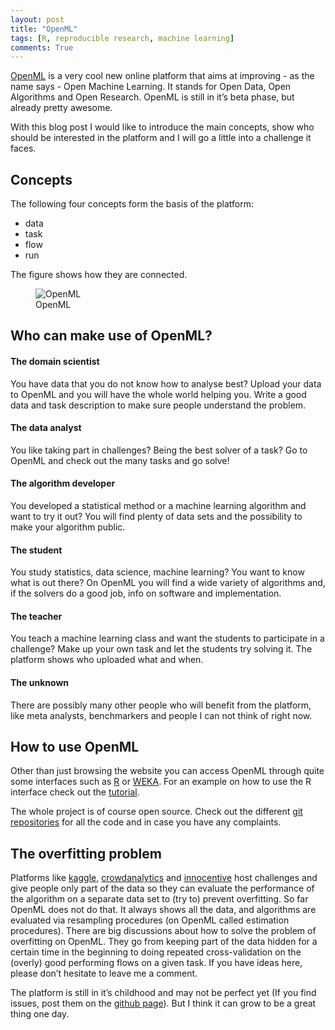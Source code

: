 ```yaml
---
layout: post
title: "OpenML"
tags: [R, reproducible research, machine learning]
comments: True
---
```


[OpenML](http://www.openml.org/) is a very cool new online platform that aims at improving - 
as the name says - Open Machine Learning. It stands for Open Data, Open Algorithms and
Open Research. OpenML is still in it's beta phase, but already pretty awesome.

With this blog post I would like to introduce the main concepts, show who should be interested 
in the platform and I will go a little into a challenge it faces.

## Concepts
The following four concepts form the basis of the platform:

- data
- task 
- flow
- run

The figure shows how they are connected.

![OpenML](../figure/source/overview.png) 


## Who can make use of OpenML?

#### The domain scientist
You have data that you do not know how to analyse best? Upload your data to OpenML and you
will have the whole world helping you. Write a good data and task description to make sure
people understand the problem.

#### The data analyst
You like taking part in challenges? Being the best solver of a task? Go to OpenML and 
check out the many tasks and go solve!

#### The algorithm developer
You developed a statistical method or a machine learning algorithm and want to try it out?
You will find plenty of data sets and the possibility to make your algorithm public.

#### The student
You study statistics, data science, machine learning? You want to know what is out there?
On OpenML you will find a wide variety of algorithms and, if the solvers do a good job,
info on software and implementation.

#### The teacher
You teach a machine learning class and want the students to participate in a challenge?
Make up your own task and let the students try solving it. The platform shows who uploaded
what and when.

#### The unknown
There are possibly many other people who will benefit from the platform, like meta analysts,
benchmarkers and people I can not think of right now. 


## How to use OpenML
Other than just browsing the website you can access OpenML through quite some interfaces such
as [R](http://www.openml.org/guide#!r) or [WEKA](http://www.openml.org/guide#!plugin_weka).
For an example on how to use the R interface check out the
[tutorial](http://openml.github.io/openml-r/vignettes/OpenML.html).

The whole project is of course open source. Check out the different 
[git repositories](https://github.com/openml) for all the code and in case you have any 
complaints.


## The overfitting problem
Platforms like [kaggle](https://www.kaggle.com/), [crowdanalytics](https://www.crowdanalytix.com/) 
and [innocentive](https://www.innocentive.com/) host challenges and give people only
part of the data so they can evaluate the performance of the algorithm on a separate data
set to (try to) prevent overfitting. So far OpenML does not do that. It always shows 
all the data, and algorithms are evaluated via resampling procedures (on OpenML called
estimation procedures). There are big discussions about how to solve the problem of 
overfitting on OpenML. They go from keeping part of the data hidden for a certain time in
the beginning to doing repeated cross-validation on the (overly) good performing flows on
a given task. If you have ideas here, please don't hesitate to leave me a comment.

The platform is still in it's childhood and may not be perfect yet (If you find issues, post
them on the [github page](https://github.com/openml)). But I think it can grow to be a great thing one day.